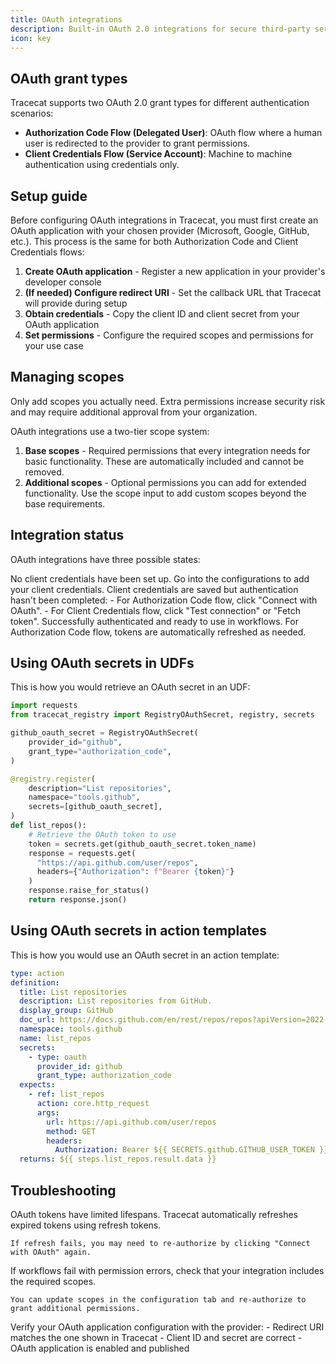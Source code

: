 ```yaml
---
title: OAuth integrations
description: Built-in OAuth 2.0 integrations for secure third-party service connections.
icon: key
---
```


## OAuth grant types

Tracecat supports two OAuth 2.0 grant types for different authentication scenarios:
- **Authorization Code Flow (Delegated User)**: OAuth flow where a human user is redirected to the provider to grant permissions.
- **Client Credentials Flow (Service Account)**: Machine to machine authentication using credentials only.

## Setup guide

Before configuring OAuth integrations in Tracecat, you must first create an OAuth application with your chosen provider (Microsoft, Google, GitHub, etc.).
This process is the same for both Authorization Code and Client Credentials flows:

1. **Create OAuth application** - Register a new application in your provider's developer console
2. **(If needed) Configure redirect URI** - Set the callback URL that Tracecat will provide during setup
3. **Obtain credentials** - Copy the client ID and client secret from your OAuth application
4. **Set permissions** - Configure the required scopes and permissions for your use case

## Managing scopes

<Note>
  Only add scopes you actually need. Extra permissions increase security risk and may require additional approval from your organization.
</Note>

OAuth integrations use a two-tier scope system:

1. **Base scopes** - Required permissions that every integration needs for basic functionality. These are automatically included and cannot be removed.
2. **Additional scopes** - Optional permissions you can add for extended functionality. Use the scope input to add custom scopes beyond the base requirements.

## Integration status

OAuth integrations have three possible states:

<Steps>
  <Step title="Not configured">
    No client credentials have been set up.
    Go into the configurations to add your client credentials.
  </Step>
  <Step title="Configured">
    Client credentials are saved but authentication hasn't been completed:
    - For Authorization Code flow, click "Connect with OAuth".
    - For Client Credentials flow, click "Test connection" or "Fetch token".
  </Step>
  <Step title="Connected">
    Successfully authenticated and ready to use in workflows. For Authorization Code flow, tokens are automatically refreshed as needed.
  </Step>
</Steps>

## Using OAuth secrets in UDFs

This is how you would retrieve an OAuth secret in an UDF:

```python
import requests
from tracecat_registry import RegistryOAuthSecret, registry, secrets

github_oauth_secret = RegistryOAuthSecret(
    provider_id="github",
    grant_type="authorization_code",
)

@registry.register(
    description="List repositories",
    namespace="tools.github",
    secrets=[github_oauth_secret],
)
def list_repos():
    # Retrieve the OAuth token to use
    token = secrets.get(github_oauth_secret.token_name)
    response = requests.get(
      "https://api.github.com/user/repos",
      headers={"Authorization": f"Bearer {token}"}
    )
    response.raise_for_status()
    return response.json()
```

## Using OAuth secrets in action templates

This is how you would use an OAuth secret in an action template:

```yaml
type: action
definition:
  title: List repositories
  description: List repositories from GitHub.
  display_group: GitHub
  doc_url: https://docs.github.com/en/rest/repos/repos?apiVersion=2022-11-28#list-repositories-for-the-authenticated-user
  namespace: tools.github
  name: list_repos
  secrets:
    - type: oauth
      provider_id: github
      grant_type: authorization_code
  expects:
    - ref: list_repos
      action: core.http_request
      args:
        url: https://api.github.com/user/repos
        method: GET
        headers:
          Authorization: Bearer ${{ SECRETS.github.GITHUB_USER_TOKEN }}
  returns: ${{ steps.list_repos.result.data }}
```

## Troubleshooting

<AccordionGroup>
  <Accordion title="Integration shows as expired">
    OAuth tokens have limited lifespans. Tracecat automatically refreshes expired tokens using refresh tokens.

    If refresh fails, you may need to re-authorize by clicking "Connect with OAuth" again.
  </Accordion>

  <Accordion title="Scope permission errors">
    If workflows fail with permission errors, check that your integration includes the required scopes.

    You can update scopes in the configuration tab and re-authorize to grant additional permissions.
  </Accordion>

  <Accordion title="Provider connection fails">
    Verify your OAuth application configuration with the provider:
    - Redirect URI matches the one shown in Tracecat
    - Client ID and secret are correct
    - OAuth application is enabled and published
  </Accordion>
</AccordionGroup>
